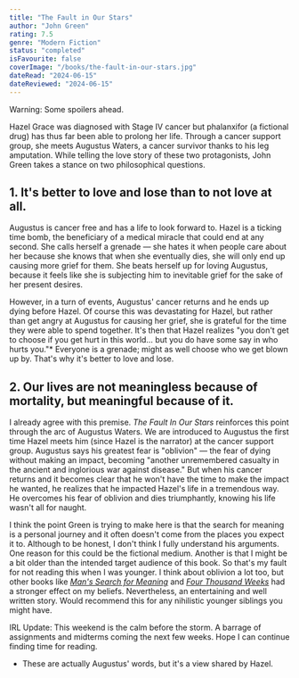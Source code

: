 ```yaml
---
title: "The Fault in Our Stars"
author: "John Green"
rating: 7.5
genre: "Modern Fiction"
status: "completed"
isFavourite: false
coverImage: "/books/the-fault-in-our-stars.jpg"
dateRead: "2024-06-15"
dateReviewed: "2024-06-15"
---
```


Warning: Some spoilers ahead.

Hazel Grace was diagnosed with Stage IV cancer but phalanxifor (a fictional drug) has thus far been able to prolong her life. Through a cancer support group, she meets Augustus Waters, a cancer survivor thanks to his leg amputation. While telling the love story of these two protagonists, John Green takes a stance on two philosophical questions.

## 1. It's better to love and lose than to not love at all.

Augustus is cancer free and has a life to look forward to. Hazel is a ticking time bomb, the beneficiary of a medical miracle that could end at any second. She calls herself a grenade — she hates it when people care about her because she knows that when she eventually dies, she will only end up causing more grief for them. She beats herself up for loving Augustus, because it feels like she is subjecting him to inevitable grief for the sake of her present desires.

However, in a turn of events, Augustus' cancer returns and he ends up dying before Hazel. Of course this was devastating for Hazel, but rather than get angry at Augustus for causing her grief, she is grateful for the time they were able to spend together. It's then that Hazel realizes "you don't get to choose if you get hurt in this world… but you do have some say in who hurts you."* Everyone is a grenade; might as well choose who we get blown up by. That's why it's better to love and lose.

## 2. Our lives are not meaningless because of mortality, but meaningful because of it.

I already agree with this premise. *The Fault In Our Stars* reinforces this point through the arc of Augustus Waters. We are introduced to Augustus the first time Hazel meets him (since Hazel is the narrator) at the cancer support group. Augustus says his greatest fear is "oblivion" — the fear of dying without making an impact, becoming "another unremembered casualty in the ancient and inglorious war against disease." But when his cancer returns and it becomes clear that he won't have the time to make the impact he wanted, he realizes that he impacted Hazel's life in a tremendous way. He overcomes his fear of oblivion and dies triumphantly, knowing his life wasn't all for naught.

I think the point Green is trying to make here is that the search for meaning is a personal journey and it often doesn't come from the places you expect it to. Although to be honest, I don't think I fully understand his arguments. One reason for this could be the fictional medium. Another is that I might be a bit older than the intended target audience of this book. So that's my fault for not reading this when I was younger. I think about oblivion a lot too, but other books like [*Man's Search for Meaning*](/bookshelf/mans-search-for-meaning) and [*Four Thousand Weeks*](/bookshelf/four-thousand-weeks) had a stronger effect on my beliefs. Nevertheless, an entertaining and well written story. Would recommend this for any nihilistic younger siblings you might have.

IRL Update: This weekend is the calm before the storm. A barrage of assignments and midterms coming the next few weeks. Hope I can continue finding time for reading.

* These are actually Augustus' words, but it's a view shared by Hazel.